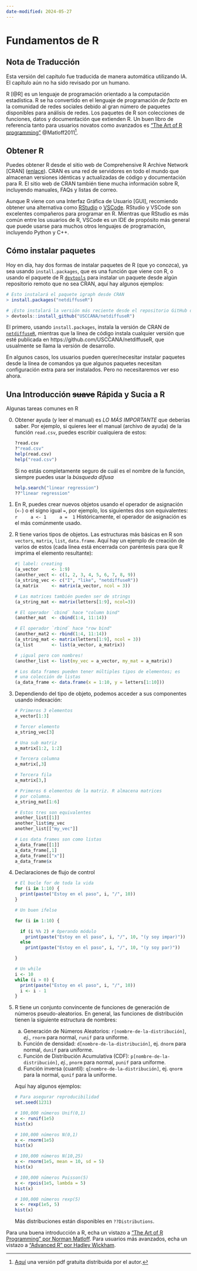 ```yaml
---
date-modified: 2024-05-27
---
```


# Fundamentos de R

::: {.callout-warning}
## Nota de Traducción
Esta versión del capítulo fue traducida de manera automática utilizando IA. El capítulo aún no ha sido revisado por un humano.
:::

R [@R] es un lenguaje de programación orientado a la computación estadística. R se ha convertido en el lenguaje de programación *de facto* en la comunidad de redes sociales debido al gran número de paquetes disponibles para análisis de redes. Los paquetes de R son colecciones de funciones, datos y documentación que extienden R. Un buen libro de referencia tanto para usuarios novatos como avanzados es ["The Art of R programming"](https://nostarch.com/artofr.htm) @Matloff2011[^matlof].

[^matlof]: [Aquí](http://heather.cs.ucdavis.edu/~matloff/145/PLN/RMaterials/NSPpart.pdf) una versión pdf gratuita distribuida por el autor.

## Obtener R

Puedes obtener R desde el sitio web de Comprehensive R Archive Network [CRAN] ([enlace](https://cran.r-project.org/){target="_blank"}). CRAN es una red de servidores en todo el mundo que almacenan versiones idénticas y actualizadas de código y documentación para R. El sitio web de CRAN también tiene mucha información sobre R, incluyendo manuales, FAQs y listas de correo.

Aunque R viene con una Interfaz Gráfica de Usuario [GUI], recomiendo obtener una alternativa como [RStudio](https://posit.com){target="_blank"} o [VSCode](https://code.visualstudio.com/){target="_blank"}. RStudio y VSCode son excelentes compañeros para programar en R. Mientras que RStudio es más común entre los usuarios de R, VSCode es un IDE de propósito más general que puede usarse para muchos otros lenguajes de programación, incluyendo Python y C++.

## Cómo instalar paquetes

Hoy en día, hay dos formas de instalar paquetes de R (que yo conozca), ya sea usando `install.packages`, que es una función que viene con R, o usando el paquete de R [`devtools`](https://cran.r-project.org/package=devtools) para instalar un paquete desde algún repositorio remoto que no sea CRAN, aquí hay algunos ejemplos:

```r
# Esto instalará el paquete igraph desde CRAN
> install.packages("netdiffuseR")

# ¡Esto instalará la versión más reciente desde el repositorio GitHub del proyecto!
> devtools::install_github("USCCANA/netdiffuseR")
```

El primero, usando `install.packages`, instala la versión de CRAN de [`netdiffuseR`](https://r-project.org/package=netdiffuseR), mientras que la línea de código instala cualquier versión que esté publicada en https://github.com/USCCANA/netdiffuseR, que usualmente se llama la versión de desarrollo.

En algunos casos, los usuarios pueden querer/necesitar instalar paquetes desde la línea de comandos ya que algunos paquetes necesitan configuración extra para ser instalados. Pero no necesitaremos ver eso ahora.


## Una Introducción ~~suave~~ Rápida y Sucia a R

Algunas tareas comunes en R

0.  Obtener ayuda (y leer el manual) es *LO MÁS IMPORTANTE* que deberías saber. Por ejemplo, si quieres leer el manual (archivo de ayuda) de la función `read.csv`, puedes escribir cualquiera de estos:

    ```r
    ?read.csv
    ?"read.csv"
    help(read.csv)
    help("read.csv")
    ```

    Si no estás completamente seguro de cuál es el nombre de la función, siempre puedes usar la *búsqueda difusa*

    ```r
    help.search("linear regression")
    ??"linear regression"
    ```
    
    

1.  En R, puedes crear nuevos objetos usando el operador de asignación (`<-`) o el signo igual `=`, por ejemplo, los siguientes dos son equivalentes:
    ```r
    a <- 1
    a =  1
    ```
    Históricamente, el operador de asignación es el más comúnmente usado.

2.  R tiene varios tipos de objetos. Las estructuras más básicas en R son `vectors`, `matrix`, `list`, `data.frame`. Aquí hay un ejemplo de creación de varios de estos (cada línea está encerrada con paréntesis para que R imprima el elemento resultante):

    ```r
    #| label: creating
    (a_vector     <- 1:9)
    (another_vect <- c(1, 2, 3, 4, 5, 6, 7, 8, 9))
    (a_string_vec <- c("I", "like", "netdiffuseR"))
    (a_matrix     <- matrix(a_vector, ncol = 3))
    
    # Las matrices también pueden ser de strings
    (a_string_mat <- matrix(letters[1:9], ncol=3)) 
    
    # El operador `cbind` hace "column bind"
    (another_mat  <- cbind(1:4, 11:14)) 
    
    # El operador `rbind` hace "row bind"
    (another_mat2 <- rbind(1:4, 11:14))
    (a_string_mat <- matrix(letters[1:9], ncol = 3))
    (a_list       <- list(a_vector, a_matrix))
    
    # ¡igual pero con nombres!
    (another_list <- list(my_vec = a_vector, my_mat = a_matrix)) 
    
    # Los data frames pueden tener múltiples tipos de elementos; es
    # una colección de listas
    (a_data_frame <- data.frame(x = 1:10, y = letters[1:10]))
    ```

3.  Dependiendo del tipo de objeto, podemos acceder a sus componentes usando indexación:
    ```r
    # Primeros 3 elementos
    a_vector[1:3]
    
    # Tercer elemento
    a_string_vec[3]
    
    # Una sub matriz
    a_matrix[1:2, 1:2]
    
    # Tercera columna
    a_matrix[,3]
    
    # Tercera fila
    a_matrix[3,]
    
    # Primeros 6 elementos de la matriz. R almacena matrices
    # por columna.
    a_string_mat[1:6]
    
    # Estos tres son equivalentes
    another_list[[1]]
    another_list$my_vec
    another_list[["my_vec"]]
    
    # Los data frames son como listas
    a_data_frame[[1]]
    a_data_frame[,1]
    a_data_frame[["x"]]
    a_data_frame$x
    ```
    
4.  Declaraciones de flujo de control
    ```r
    # El bucle for de toda la vida
    for (i in 1:10) {
      print(paste("Estoy en el paso", i, "/", 10))
    }
    
    # Un buen ifelse
    
    for (i in 1:10) {
      
      if (i %% 2) # Operando módulo
        print(paste("Estoy en el paso", i, "/", 10, "(y soy impar)"))
      else
        print(paste("Estoy en el paso", i, "/", 10, "(y soy par)"))
      
    }
    
    # Un while
    i <- 10
    while (i > 0) {
      print(paste("Estoy en el paso", i, "/", 10))
      i <- i - 1
    }
    ```

5.  R tiene un conjunto convincente de funciones de generación de números pseudo-aleatorios. En general, las funciones de distribución tienen la siguiente estructura de nombres:

    a.  Generación de Números Aleatorios: `r[nombre-de-la-distribución]`, *ej.*, `rnorm` para normal, `runif` para uniforme.
    b.  Función de densidad: `d[nombre-de-la-distribución]`, ej. `dnorm` para normal, `dunif` para uniforme.
    c.  Función de Distribución Acumulativa (CDF): `p[nombre-de-la-distribución]`, *ej.*, `pnorm` para normal, `punif` para uniforme.
    d.  Función inversa (cuantil): `q[nombre-de-la-distribución]`, ej. `qnorm` para la normal, `qunif` para la uniforme.
    
    Aquí hay algunos ejemplos:
     
    ```r
    # Para asegurar reproducibilidad
    set.seed(1231)
    
    # 100,000 números Unif(0,1)
    x <- runif(1e5)
    hist(x)
    
    # 100,000 números N(0,1)
    x <- rnorm(1e5)
    hist(x)
    
    # 100,000 números N(10,25)
    x <- rnorm(1e5, mean = 10, sd = 5)
    hist(x)
    
    # 100,000 números Poisson(5)
    x <- rpois(1e5, lambda = 5)
    hist(x)
    
    # 100,000 números rexp(5)
    x <- rexp(1e5, 5)
    hist(x)
    ```
    
    Más distribuciones están disponibles en `??Distributions`.

Para una buena introducción a R, echa un vistazo a ["The Art of R Programming" por Norman Matloff](https://nostarch.com/artofr.htm). Para usuarios más avanzados, echa un vistazo a ["Advanced R" por Hadley Wickham](http://adv-r.had.co.nz/).
